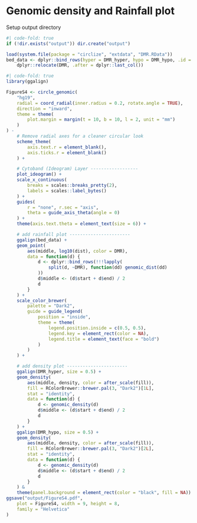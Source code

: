 # Genomic density and Rainfall plot

Setup output directory
```r
#| code-fold: true
if (!dir.exists("output")) dir.create("output")
```

```r
load(system.file(package = "circlize", "extdata", "DMR.RData"))
bed_data <- dplyr::bind_rows(hyper = DMR_hyper, hypo = DMR_hypo, .id = "DMR") |>
    dplyr::relocate(DMR, .after = dplyr::last_col())
```

```r
#| code-fold: true
library(ggalign)
```

```r
FigureS4 <- circle_genomic(
    "hg19",
    radial = coord_radial(inner.radius = 0.2, rotate.angle = TRUE),
    direction = "inward",
    theme = theme(
        plot.margin = margin(t = 10, b = 10, l = 2, unit = "mm")
    )
) -
    # Remove radial axes for a cleaner circular look
    scheme_theme(
        axis.text.r = element_blank(),
        axis.ticks.r = element_blank()
    ) +

    # Cytoband (Ideogram) Layer ------------------
    plot_ideogram() +
    scale_x_continuous(
        breaks = scales::breaks_pretty(2),
        labels = scales::label_bytes()
    ) +
    guides(
        r = "none", r.sec = "axis",
        theta = guide_axis_theta(angle = 0)
    ) +
    theme(axis.text.theta = element_text(size = 6)) +

    # add rainfall plot -----------------------
    ggalign(bed_data) +
    geom_point(
        aes(middle, log10(dist), color = DMR),
        data = function(d) {
            d <- dplyr::bind_rows(!!!lapply(
                split(d, ~DMR), function(dd) genomic_dist(dd)
            ))
            d$middle <- (d$start + d$end) / 2
            d
        }
    ) +
    scale_color_brewer(
        palette = "Dark2",
        guide = guide_legend(
            position = "inside",
            theme = theme(
                legend.position.inside = c(0.5, 0.5),
                legend.key = element_rect(color = NA),
                legend.title = element_text(face = "bold")
            )
        )
    ) +

    # add density plot -----------------------
    ggalign(DMR_hyper, size = 0.5) +
    geom_density(
        aes(middle, density, color = after_scale(fill)),
        fill = RColorBrewer::brewer.pal(3, "Dark2")[1L],
        stat = "identity",
        data = function(d) {
            d <- genomic_density(d)
            d$middle <- (d$start + d$end) / 2
            d
        }
    ) +
    ggalign(DMR_hypo, size = 0.5) +
    geom_density(
        aes(middle, density, color = after_scale(fill)),
        fill = RColorBrewer::brewer.pal(3, "Dark2")[2L],
        stat = "identity",
        data = function(d) {
            d <- genomic_density(d)
            d$middle <- (d$start + d$end) / 2
            d
        }
    ) &
    theme(panel.background = element_rect(color = "black", fill = NA))
ggsave("output/FigureS4.pdf",
    plot = FigureS4, width = 9, height = 8,
    family = "Helvetica"
)
```
